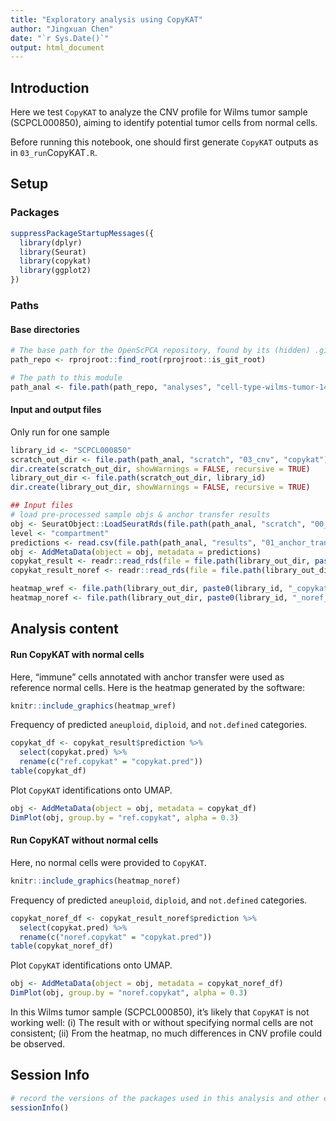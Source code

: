 ```yaml
---
title: "Exploratory analysis using CopyKAT"
author: "Jingxuan Chen"
date: "`r Sys.Date()`"
output: html_document
---
```


## Introduction

Here we test `CopyKAT` to analyze the CNV profile for Wilms tumor sample (SCPCL000850), aiming to identify potential tumor cells from normal cells.

Before running this notebook, one should first generate `CopyKAT` outputs as in `03_run`CopyKAT`.R`.

## Setup

### Packages

```r
suppressPackageStartupMessages({
  library(dplyr)
  library(Seurat)
  library(copykat)
  library(ggplot2)
})
```

### Paths


#### Base directories

```r
# The base path for the OpenScPCA repository, found by its (hidden) .git directory
path_repo <- rprojroot::find_root(rprojroot::is_git_root)

# The path to this module
path_anal <- file.path(path_repo, "analyses", "cell-type-wilms-tumor-14")
```

#### Input and output files

Only run for one sample

```r
library_id <- "SCPCL000850"
scratch_out_dir <- file.path(path_anal, "scratch", "03_cnv", "copykat")
dir.create(scratch_out_dir, showWarnings = FALSE, recursive = TRUE)
library_out_dir <- file.path(scratch_out_dir, library_id)
dir.create(library_out_dir, showWarnings = FALSE, recursive = TRUE)

## Input files
# load pre-processed sample objs & anchor transfer results
obj <- SeuratObject::LoadSeuratRds(file.path(path_anal, "scratch", "00_preprocessing_rds", paste0(library_id, ".rdsSeurat")))
level <- "compartment"
predictions <- read.csv(file.path(path_anal, "results", "01_anchor_transfer_seurat", "RNA", paste0(library_id, "_", level, ".csv")))
obj <- AddMetaData(object = obj, metadata = predictions)
copykat_result <- readr::read_rds(file = file.path(library_out_dir, paste0(library_id, "_copykat_resultobj.rds")))
copykat_result_noref <- readr::read_rds(file = file.path(library_out_dir, paste0(library_id, "_noref_copykat_resultobj.rds")))
```

```r
heatmap_wref <- file.path(library_out_dir, paste0(library_id, "_copykat_heatmap.jpeg"))
heatmap_noref <- file.path(library_out_dir, paste0(library_id, "_noref_copykat_heatmap.jpeg"))
```

## Analysis content

#### Run CopyKAT with normal cells

Here, "immune" cells annotated with anchor transfer were used as reference normal cells. Here is the heatmap generated by the software:

```r
knitr::include_graphics(heatmap_wref)
```

Frequency of predicted `aneuploid`, `diploid`, and `not.defined` categories.

```r
copykat_df <- copykat_result$prediction %>%
  select(copykat.pred) %>%
  rename(c("ref.copykat" = "copykat.pred"))
table(copykat_df)
```

Plot `CopyKAT` identifications onto UMAP.

```r
obj <- AddMetaData(object = obj, metadata = copykat_df)
DimPlot(obj, group.by = "ref.copykat", alpha = 0.3)
```

#### Run CopyKAT without normal cells

Here, no normal cells were provided to `CopyKAT`.

```r
knitr::include_graphics(heatmap_noref)
```

Frequency of predicted `aneuploid`, `diploid`, and `not.defined` categories.

```r
copykat_noref_df <- copykat_result_noref$prediction %>%
  select(copykat.pred) %>%
  rename(c("noref.copykat" = "copykat.pred"))
table(copykat_noref_df)
```

Plot `CopyKAT` identifications onto UMAP.

```r
obj <- AddMetaData(object = obj, metadata = copykat_noref_df)
DimPlot(obj, group.by = "noref.copykat", alpha = 0.3)
```

In this Wilms tumor sample (SCPCL000850), it's likely that `CopyKAT` is not working well: (i) The result with or without specifying normal cells are not consistent; (ii) From the heatmap, no much differences in CNV profile could be observed.

## Session Info

```r
# record the versions of the packages used in this analysis and other environment information
sessionInfo()
```
